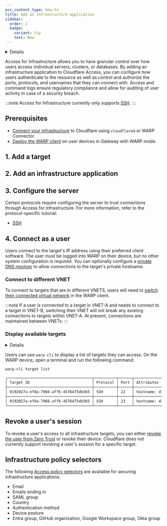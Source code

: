 ```yaml
---
pcx_content_type: how-to
title: Add an infrastructure application
sidebar:
  order: 2
  badge:
    variant: tip
    text: New
---
```



<Details header="Feature availability">

| [WARP modes](/cloudflare-one/connections/connect-devices/warp/configure-warp/warp-modes/) | [Zero Trust plans](https://www.cloudflare.com/teams-pricing/) |
| ----------------------------------------------------------------------------------------- | ------------------------------------------------------------- |
| <ul><li> Gateway with WARP</li><li> Secure Web Gateway without DNS filtering </li></ul>   | All plans                                                     |

| System   | Availability |
| -------- | ------------ |
| Windows  | ✅            |
| macOS    | ✅            |
| Linux    | ✅            |
| iOS      | ✅            |
| Android  | ✅            |
| ChromeOS | ✅            |

</Details>

Access for Infrastructure allows you to have granular control over how users access individual servers, clusters, or databases. By adding an infrastructure application to Cloudflare Access, you can configure how users authenticate to the resource as well as control and authorize the ports, protocols, and usernames that they can connect with. Access and command logs ensure regulatory compliance and allow for auditing of user activity in case of a security breach.

:::note
Access for Infrastructure currently only supports [SSH](/cloudflare-one/connections/connect-networks/use-cases/ssh/ssh-infrastructure-access/).
:::

## Prerequisites

- [Connect your infrastructure](/cloudflare-one/connections/connect-networks/private-net/) to Cloudflare using `cloudflared` or WARP Connector.
- [Deploy the WARP client](/cloudflare-one/connections/connect-devices/warp/deployment/) on user devices in Gateway with WARP mode.

## 1. Add a target

<Render file="access/add-target" />

## 2. Add an infrastructure application

<Render file="access/add-infrastructure-app" />

## 3. Configure the server

Certain protocols require configuring the server to trust connections through Access for Infrastructure. For more information, refer to the protocol-specific tutorial:

- [SSH](/cloudflare-one/connections/connect-networks/use-cases/ssh/ssh-infrastructure-access/#7-configure-ssh-server)

## 4. Connect as a user

Users connect to the target's IP address using their preferred client software. The user must be logged into WARP on their device, but no other system configuration is required. You can optionally configure a [private DNS resolver](/cloudflare-one/policies/gateway/resolver-policies/) to allow connections to the target's private hostname.

### Connect to different VNET

To connect to targets that are in different VNETS, users will need to [switch their connected virtual network](/cloudflare-one/connections/connect-networks/private-net/cloudflared/tunnel-virtual-networks/#connect-to-a-virtual-network) in the WARP client.

:::note
If a user is connected to a target in VNET-A and needs to connect to a target in VNET-B, switching their VNET will not break any existing connections to targets within VNET-A. At present, connections are maintained between VNETs.
:::

### Display available targets

<Details header="Feature availability">

| System   | Availability | Minimum WARP version |
| -------- | ------------ | -------------------- |
| Windows  | ✅            | 2024.9.346.0        |
| macOS    | ✅            | 2024.9.346.0        |
| Linux    | ✅            | 2024.9.346.0        |
| iOS      | ❌            |                     |
| Android  | ❌            |                     |
| ChromeOS | ❌            |                     |


</Details>

Users can use `warp-cli` to display a list of targets they can access. On the WARP device, open a terminal and run the following command:

```sh
warp-cli target list
```

```sh output
╭──────────────────────────────────────┬──────────┬──────┬────────────────────────────────┬───────────────────────────────────────────────────┬───────────╮
│ Target ID                            │ Protocol │ Port │ Attributes                     │ IP (Virtual Network)                              │ Usernames │
├──────────────────────────────────────┼──────────┼──────┼────────────────────────────────┼───────────────────────────────────────────────────┼───────────┤
│ 0192027a-ef8a-7966-aff6-4576475db365 │ SSH      │ 22   │ hostname: digital-ocean-target │ 10.116.0.3 (a663a21c-76e5-4e3c-8296-d856682269f9) │ root      │
├──────────────────────────────────────┼──────────┼──────┼────────────────────────────────┼───────────────────────────────────────────────────┼───────────┤
│ 0192027a-ef8a-7966-aff6-4576475db365 │ SSH      │ 23   │ hostname: digital-ocean-target │ 10.116.0.3 (a663a21c-76e5-4e3c-8296-d856682269f9) │ root      │
╰──────────────────────────────────────┴──────────┴──────┴────────────────────────────────┴───────────────────────────────────────────────────┴───────────╯
```

## Revoke a user's session

To revoke a user's access to all infrastructure targets, you can either [revoke the user from Zero Trust](/cloudflare-one/identity/users/session-management/#per-user) or revoke their device. Cloudflare does not currently support revoking a user's session for a specific target.

## Infrastructure policy selectors

The following [Access policy selectors](/cloudflare-one/policies/access/#selectors) are available for securing infrastructure applications:

- Email
- Emails ending in
- SAML group
- Country
- Authentication method
- Device posture
- Entra group, GitHub organization, Google Workspace group, Okta group